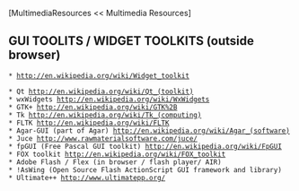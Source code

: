 [MultimediaResources << Multimedia Resources]

==GUI TOOLITS / WIDGET TOOLKITS (outside browser)==
 * [[http://en.wikipedia.org/wiki/Widget_toolkit]]

 * Qt [[http://en.wikipedia.org/wiki/Qt_(toolkit)]]
 * wxWidgets [[http://en.wikipedia.org/wiki/WxWidgets]]
 * GTK+ [[http://en.wikipedia.org/wiki/GTK%2B]]
 * Tk [[http://en.wikipedia.org/wiki/Tk_(computing)]]
 * FLTK [[http://en.wikipedia.org/wiki/FLTK]]
 * Agar-GUI (part of Agar) [[http://en.wikipedia.org/wiki/Agar_(software)]]
 * Juce [[http://www.rawmaterialsoftware.com/juce/]]
 * fpGUI (Free Pascal GUI toolkit) [[http://en.wikipedia.org/wiki/FpGUI]]
 * FOX toolkit [[http://en.wikipedia.org/wiki/FOX_toolkit]]
 * Adobe Flash / Flex (in browser / flash player/ AIR)
 * !AsWing (Open Source Flash ActionScript GUI framework and library)
 * Ultimate++ [[http://www.ultimatepp.org/]]